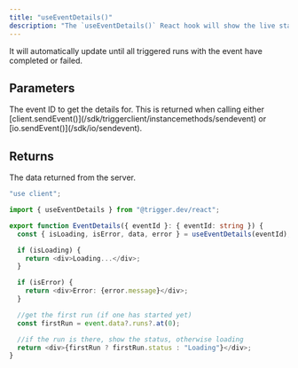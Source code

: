 ```yaml
---
title: "useEventDetails()"
description: "The `useEventDetails()` React hook will show the live status of an event that was sent using `sendEvent()`."
---
```


<Snippet file="v2-deprecation-warning.mdx" />

It will automatically update until all triggered runs with the event have completed or failed.

<Snippet file="react-query-note.mdx" />

## Parameters

<ResponseField name="eventId" type="string | undefined" required>
  The event ID to get the details for. This is returned when calling either
  [client.sendEvent()](/sdk/triggerclient/instancemethods/sendevent) or
  [io.sendEvent()](/sdk/io/sendevent).
</ResponseField>

## Returns

<ResponseField name="data" type="object | undefined">
  The data returned from the server.
  <Expandable title="properties" defaultOpen>
    <Snippet file="sent-event-object.mdx" />
  </Expandable>
</ResponseField>
<Snippet file="react-query-return.mdx" />

<RequestExample>

```typescript components/EventDetails.tsx
"use client";

import { useEventDetails } from "@trigger.dev/react";

export function EventDetails({ eventId }: { eventId: string }) {
  const { isLoading, isError, data, error } = useEventDetails(eventId);

  if (isLoading) {
    return <div>Loading...</div>;
  }

  if (isError) {
    return <div>Error: {error.message}</div>;
  }

  //get the first run (if one has started yet)
  const firstRun = event.data?.runs?.at(0);

  //if the run is there, show the status, otherwise loading
  return <div>{firstRun ? firstRun.status : "Loading"}</div>;
}
```

</RequestExample>
